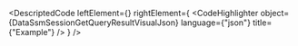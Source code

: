 
<DescriptedCode
  leftElement={<DataSsmSessionGetQueryResultDesc />}
  rightElement={
    <CodeHighlighter
      object={DataSsmSessionGetQueryResultVisualJson}
      language={"json"}
      title={"Example"}
    />
  }
/>

